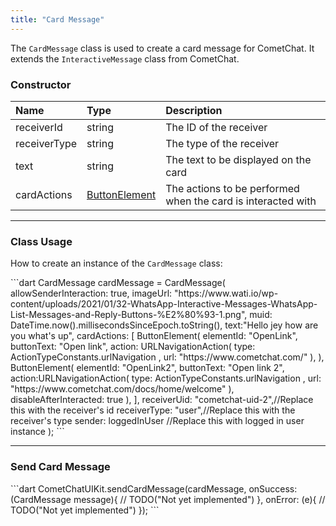 ```yaml
---
title: "Card Message"
---
```


The `CardMessage` class is used to create a card message for CometChat. It extends the `InteractiveMessage` class from CometChat.

### Constructor

| Name         | Type                                            | Description                                                  |
| :------------ | :----------------------------------------------- | :------------------------------------------------------------ |
| receiverId   | string                                          | The ID of the receiver                                       |
| receiverType | string                                          | The type of the receiver                                     |
| text         | string                                          | The text to be displayed on the card                         |
| cardActions  | [ButtonElement](/ui-kit/flutter/v4/button) | The actions to be performed when the card is interacted with |

***

### Class Usage

How to create an instance of the `CardMessage` class:

<Tabs>
<Tab title="Dart">
```dart
CardMessage cardMessage = CardMessage(
    allowSenderInteraction: true,
    imageUrl: "https://www.wati.io/wp-content/uploads/2021/01/32-WhatsApp-Interactive-Messages-WhatsApp-List-Messages-and-Reply-Buttons-%E2%80%93-1.png",
    muid: DateTime.now().millisecondsSinceEpoch.toString(),
    text:"Hello jey how are you what's up",
    cardActions: [
        ButtonElement(
            elementId: "OpenLink",
            buttonText: "Open link",
            action: URLNavigationAction(
                type: ActionTypeConstants.urlNavigation ,
                url: "https://www.cometchat.com/"
            ),
        ),
        ButtonElement(
            elementId: "OpenLink2",
            buttonText: "Open link 2",
            action:URLNavigationAction(
                type: ActionTypeConstants.urlNavigation ,
                url: "https://www.cometchat.com/docs/home/welcome"
            ),
            disableAfterInteracted: true
        ),
    ],
    receiverUid: "cometchat-uid-2",//Replace this with the receiver's id
    receiverType: "user",//Replace this with the receiver's type
    sender: loggedInUser //Replace this with logged in user instance
);
```

</Tab>

</Tabs>

***

### Send Card Message

<Tabs>
<Tab title="Dart">
```dart
CometChatUIKit.sendCardMessage(cardMessage, onSuccess: (CardMessage message){
    // TODO("Not yet implemented")
}, onError: (e){
    // TODO("Not yet implemented")
});
```

</Tab>

</Tabs>
